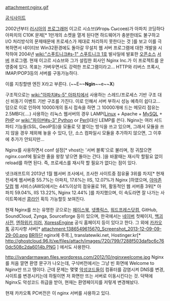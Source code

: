 attachment:nginx.gif

[http://nginx.org/ 공식사이트]

2002년부터 [[러시아]]의 [[프로그래머]] 이고르 시쇼브(Игорь Сысоев)가 아파치 코딩하다 아파치의 C10K 문제[* 1만개의 소켓을 열게 된다면 하드웨어가 충분한데도 불구하고 I/O 처리방식의 문제때문에 프로세스가 제대로 처리하지 못한다는 것 ]를 보고 이를 극복하면서 네이티브 Win32환경에도 돌아갈 무설치 웹 서버 프로그램에 대한 개발을 시작하여 2004년 [[wiki:"스푸트니크#s-1" 스푸트니크 1호]] 발사일에 발표한 [[오픈소스]] [[서버]] 프로그램. 현재 이고르 시쇼브와 그가 설립한 회사인 Nginx Inc.가 이 프로젝트를 운영중에 있다. 목표는 가벼우면서도 강력한 프로그램이라고... HTTP와 리버스 프록시, IMAP/POP3등의 서버를 구동가능하다.

이를 지칭할땐 엔진 X라고 부른다. (~~E~~'''Ngin'''~~e~~'''X''')

구조적으로는 [[wiki:"아파치#s-5" 아파치]]에서 사용하는 스레드/프로세스 기반 구조 대신 비동기 이벤트 기반 구조를 가진다. 이로 인해서 서버 부하시 성능 예측이 쉽다고... 덤으로 이로 인하여 10000개의 동시 접속을 하면 그 10000개에 드는 메모리 점유는 2.5MB다(....) 사용하는 리눅스 웹서버의 경우 LAMP([[Linux]] + Apache + [[MySQL]] + [[PHP]] or [[wiki:"파이썬#s-3" Python]] or [[Perl]])대신 LEMP를 쓴다. Nginx는 여러 서드파티 기능들(SSL, GeoIP등)을 모듈로 덧 붙이는 방식을 쓰고 있으며, 그래서 모듈을 쓰지 않을 경우 제외해 놓을 수 있다, 단, 소스 컴파일시 모듈을 추가하지 않으면, 그 이후에 추가가 안되지만...

Nginx를 사용하면서 conf 설정[* vhost는 '서버 블록'으로 불리며, 정 귀찮으면 nginx.conf에 필요한 줄을 왕창 넣으면 돌아는 간다. ]을 바꿀때는 재시작 할필요 없이 reload를 하면 된다. 즉, 프로세스를 재시작 할 필요가 없다는 점이 있다.

넷크래프트의 2013년 1월 웹서버 조사에서, 조사한 사이트중 점유율 3위를 차지[* 현재 전세계 웹서버중 55.7%는 아파치, 17.6%는 IIS, 12.07%가 Nginx ]하였으며, [[아마존닷컴]] 웹 서비스(AWS)에서는 44%이상의 점유율로 1위, 활동적인 웹 서버중 3위[* 아파치 59.04%, IIS 13.22%, Nginx 12.44% ]를 차지했으며, 이 속도라면 잘 나가는 사이트쪽에선 [[콩라인]] 획득 가능할듯 보여진다.

현재 Nginx를 쓰는 유명한 곳으로는 [[페이스북]], [[넷플릭스]], [[워드프레스|워드프레스닷컴]], GitHub, SoundCloud, Zynga, Sourceforge 등이 있으며, 한국에서는 [[네이버]] 첫페이지, [[백괴사전]], [[엔하위키 미러]], [[XpressEngine]] 공식 홈페이지 등이 있다고 한다. 그 외에 [[카카오톡]] 공지사항 서버[* attachment:1386549615670_Screenshot_2013-12-09-09-29-00.png [[BR]]하단 nginx에 주목.], translatewiki.net, Hostinger.kr[* http://ghostcloud.96.lt/xe/files/attach/images/720/799/7288f503dafbc6c760dc508c2da6014b.PNG ] 에서도 사용한다.

http://ivandarmawan.files.wordpress.com/2012/10/nginxwelcome.jpg
Nginx를 처음 깔면 환영 문구가 나오는데, 구식버전에서는 그냥 빈 화면에 Welcome to Nginx만 뜨고 땡이다. 근데 문제는 몇몇 [[악성코드]]들이 컴퓨터를 감염시켜 DNS를 변경, 사이트를 변경시키는데 하필이면 저 화면만 뜨는 서버로 이동시킨다는 것. 덕택에 Nginx도 악성코드 취급을 받아, 현재는 환영페이지를 저렇게 변경해놨다.

현재 카카오톡 PC버전은 이 nginx 서버를 사용하고 있다.
